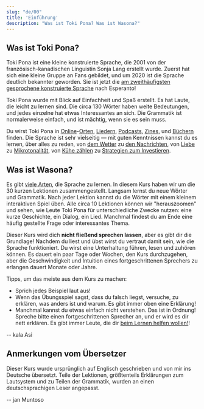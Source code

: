 ```yaml
---
slug: "de/00"
title: 'Einführung'
description: "Was ist Toki Pona? Was ist Wasona?"
---
```



## Was ist Toki Pona?

Toki Pona ist eine kleine konstruierte Sprache, die 2001 von der französisch-kanadischen Linguistin Sonja Lang erstellt wurde. Zuerst hat sich eine kleine Gruppe an Fans gebildet, und um 2020 ist die Sprache deutlich bekannter geworden. Sie ist jetzt die [am zweithäufigsten gesprochene konstruierte Sprache](https://tokipona.org/conlang_communities) nach Esperanto!

Toki Pona wurde mit Blick auf Einfachheit und Spaß erstellt. Es hat Laute, die leicht zu lernen sind. Die circa 130 Wörter haben weite Bedeutungen, und jedes einzelne hat etwas Interessantes an sich. Die Grammatik ist normalerweise einfach, und ist mächtig, wenn sie es sein muss.

Du wirst Toki Pona in [Online](https://discord.gg/ChC6qtVsSE)-[Orten](https://discord.gg/6zkugJFU4x), [Liedern](https://www.youtube.com/playlist?list=PLeCE5N29ioyUbj_lvYm9IdGJnE2HPacVv), [Podcasts](https://www.youtube.com/playlist?list=PLjOmpMyMxd8Qs2mAXcLk817tQy_AQj09u), [Zines](https://liputenpo.org/), und [Büchern](https://tokipona.org/) finden. Die Sprache ist sehr vielseitig — mit guten Kenntnissen kannst du es lernen, über alles zu reden, von [dem Wetter](https://www.youtube.com/watch?v=J4fCq1aEAxA) zu [den Nachrichten](https://www.youtube.com/watch?v=ljZfGt7PDxk), von [Liebe](https://www.youtube.com/watch?v=rr3ufODuIts) zu [Mikrotonalität](https://www.youtube.com/watch?v=fedFQIHREMo), von [Kühe zählen](https://www.youtube.com/watch?v=xxClPfZDn-E) zu [Strategien zum Investieren](https://www.youtube.com/watch?v=JIOT3bRzAGI).

## Was ist Wasona?

Es gibt [viele Arten](en/other-courses), die Sprache zu lernen. In diesem Kurs haben wir um die 30 kurzen Lektionen zusammengestellt. Langsam lernst du neue Wörter und Grammatik. Nach jeder Lektion kannst du die Wörter mit einem kleinem interaktiven Spiel üben. Alle circa 10 Lektionen können wir "herauszoomen" und sehen, wie Leute Toki Pona für unterschiedliche Zwecke nutzen: eine kurze Geschichte, ein Dialog, ein Lied. Manchmal findest du am Ende eine häufig gestellte Frage oder interessantes Thema.

Dieser Kurs wird dich **nicht fließend sprechen lassen**, aber es gibt dir die Grundlage! Nachdem du liest und übst wirst du vertraut damit sein, wie die Sprache funktioniert. Du wirst eine Unterhaltung führen, lesen und zuhören können. Es dauert ein paar Tage oder Wochen, den Kurs durchzugehen, aber die Geschwindigkeit und Intuition eines fortgeschrittenen Sprechers zu erlangen dauert Monate oder Jahre.

Tipps, um das meiste aus dem Kurs zu machen:
* Sprich jedes Beispiel laut aus!
* Wenn das Übungsspiel sagst, dass du falsch liegst, versuche, zu erklären, was anders ist und warum. Es gibt immer oben eine Erklärung!
* Manchmal kannst du etwas einfach nicht verstehen. Das ist in Ordnung! Spreche bitte einen fortgeschrittenen Sprecher an, und er wird es dir nett erklären. Es gibt immer Leute, die dir [beim Lernen helfen wollen!](https://discord.gg/ChC6qtVsSE)!

-- kala Asi

## Anmerkungen vom Übersetzer

Dieser Kurs wurde ursprünglich auf Englisch geschrieben und von mir ins Deutsche übersetzt. Teile der Lektionen, größtenteils Erklärungen zum Lautsystem und zu Teilen der Grammatik, wurden an einen deutschsprachigen Leser angepasst.

-- jan Muntoso

